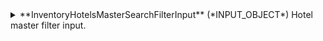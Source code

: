 
<details>
  <summary>
  **InventoryHotelsMasterSearchFilterInput** (*INPUT_OBJECT*)  
  Hotel master filter input.  
  </summary>
  
    <details>
      <summary>
      **geoCoordinates** (*GeoFiltersInput*)  
      The geographical coordinates to use in the search.  
      </summary>
  
      <details style={{ pointerEvents: "none" }}>
        <summary>
        **latitude**&nbsp;<span class="required"> *</span>&nbsp; (*Decimal*)  
        The latitude of the location.  
        </summary>
      </details>

      <details style={{ pointerEvents: "none" }}>
        <summary>
        **longitude**&nbsp;<span class="required"> *</span>&nbsp; (*Decimal*)  
        The longitude of the location.  
        </summary>
      </details>

      <details style={{ pointerEvents: "none" }}>
        <summary>
        **radiusKm**&nbsp;<span class="required"> *</span>&nbsp; (*Decimal*)  
        The radius, in kilometers, within which to search. Value must be greater than 0 and lowetr than 100.  
        </summary>
      </details>
    </details>

    <details style={{ pointerEvents: "none" }}>
      <summary>
      **hotelName** (*String*)  
      The name of the hotel to search for.  
      </summary>
    </details>
  
</details>

